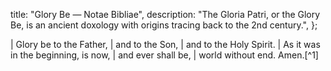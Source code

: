   title: "Glory Be — Notae Bibliae",
  description: "The Gloria Patri, or the Glory Be, is an ancient doxology with origins tracing back to the 2nd century.",
};

<Initial text="Glory Be" />

<Poetry>
|  Glory be to the Father,
|      and to the Son,
|          and to the Holy Spirit.
|  As it was in the beginning, is now,
|      and ever shall be,
|          world without end. Amen.[^1]
</Poetry>

[^1]: [*Gloria Patri*](/liturgy/music/chants/gloria-patri) (c. 4th century)
